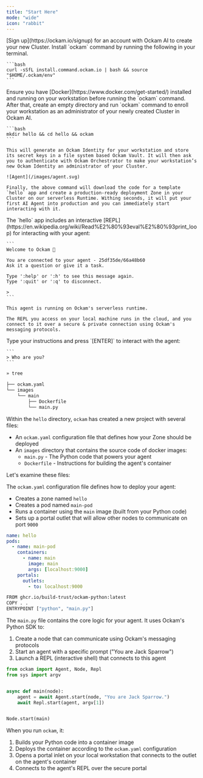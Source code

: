 ```yaml
---
title: "Start Here"
mode: "wide"
icon: "rabbit"
---
```


<Steps>
  <Step title="Create an account">
    [Sign up](https://ockam.io/signup) for an account with Ockam AI to create your new Cluster.
  </Step>
  <Step title="Install">
    Install `ockam` command by running the following in your terminal.

    ```bash
    curl -sSfL install.command.ockam.io | bash && source "$HOME/.ockam/env"
    ```
  </Step>
  <Step title="Deploy your first agent">
    <Note>
      Ensure you have [Docker](https://www.docker.com/get-started/) installed and running on your workstation before running the `ockam` command.
    </Note>
    After that, create an empty directory and run `ockam` command to enroll your workstation as an administrator of your newly created Cluster in Ockam AI.

    ```bash
    mkdir hello && cd hello && ockam
    ```

    This will generate an Ockam Identity for your workstation and store its secret keys in a file system based Ockam Vault. It will then ask you to authenticate with Ockam Orchestrator to make your workstation’s new Ockam Identity an administrator of your Cluster.

    ![Agent](/images/agent.svg)

    Finally, the above command will download the code for a template `hello` app and create a production-ready deployment Zone in your Cluster on our serverless Runtime. Withing seconds, it will put your first AI Agent into production and you can immediately start interacting with it.
  </Step>
  <Step title="Chat with your agent">
    The `hello` app includes an interactive [REPL](https://en.wikipedia.org/wiki/Read%E2%80%93eval%E2%80%93print_loop) for interacting with your agent:

    ```
    Welcome to Ockam 👋
    
    You are connected to your agent - 25df35de/66a48b60
    Ask it a question or give it a task.
    
    Type ':help' or ':h' to see this message again.
    Type ':quit' or ':q' to disconnect.
    
    >
    ```

    This agent is running on Ockam's serverless runtime.

    The REPL you access on your local machine runs in the cloud, and you connect to it over a secure & private connection using Ockam's messaging protocols.
  </Step>
  <Step title="Ask the agent something">
    Type your instructions and press `[ENTER]` to interact with the agent:

    ```
    > Who are you?
    ```
  </Step>
</Steps>

```bash Generated Files
» tree

├── ockam.yaml
└── images
    └── main
        ├── Dockerfile
        └── main.py
```

Within the `hello` directory, `ockam` has created a new project with several files:

- An `ockam.yaml` configuration file that defines how your Zone should be deployed
- An `images` directory that contains the source code of docker images:
  - `main.py` - The Python code that powers your agent
  - `Dockerfile` - Instructions for building the agent's container

Let's examine these files:

The `ockam.yaml` configuration file defines how to deploy your agent:

- Creates a zone named `hello`
- Creates a pod named `main-pod`
- Runs a container using the `main` image (built from your Python code)
- Sets up a portal outlet that will allow other nodes to communicate on port
  `9000`

```yaml ockam.yaml
name: hello
pods:
  - name: main-pod
    containers:
      - name: main
        image: main
        args: [localhost:9000]
    portals:
      outlets:
        - to: localhost:9000
```

```bash images/main/Dockerfile
FROM ghcr.io/build-trust/ockam-python:latest
COPY . .
ENTRYPOINT ["python", "main.py"]
```

The `main.py` file contains the core logic for your agent. It uses Ockam's Python SDK to:

1. Create a node that can communicate using Ockam's messaging protocols
2. Start an agent with a specific prompt ("You are Jack Sparrow")
3. Launch a REPL (interactive shell) that connects to this agent

```python images/main/main.py
from ockam import Agent, Node, Repl
from sys import argv


async def main(node):
    agent = await Agent.start(node, "You are Jack Sparrow.")
    await Repl.start(agent, argv[1])


Node.start(main)
```

When you run `ockam`, it:

1. Builds your Python code into a container image
2. Deploys the container according to the `ockam.yaml` configuration
3. Opens a portal inlet on your local workstation that connects to the outlet on the agent's container
4. Connects to the agent's REPL over the secure portal